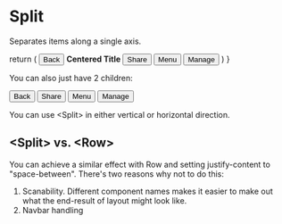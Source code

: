 
# Split
Separates items along a single axis.

<Example2 />

  return (
    <Split>
      <button>Back</button>
      <b>Centered Title</b>
      <Row>
        <button>Share</button>
        <button>Menu</button>
        <button>Manage</button>
      </Row>
    </Split>
  )
}

You can also just have 2 children:

<Split>
  <button>Back</button>

  <Row>
    <button>Share</button>
    <button>Menu</button>
    <button>Manage</button>
  </Row>
</Split>

You can use \<Split> in either vertical or horizontal direction.

## \<Split> vs. \<Row>

You can achieve a similar effect with Row and setting justify-content to "space-between". There's two reasons why not to do this:

1. Scanability. Different component names makes it easier to make out what the end-result of layout might look like.
2. Navbar handling

